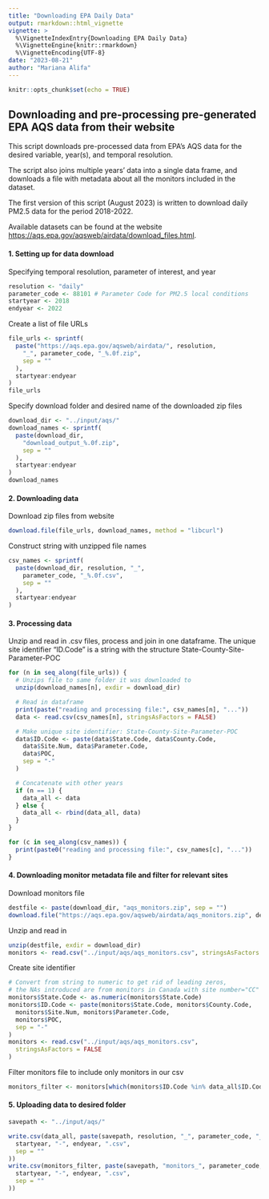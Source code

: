 ```yaml
---
title: "Downloading EPA Daily Data"
output: rmarkdown::html_vignette
vignette: >
  %\VignetteIndexEntry{Downloading EPA Daily Data}
  %\VignetteEngine{knitr::rmarkdown}
  %\VignetteEncoding{UTF-8}
date: "2023-08-21"
author: "Mariana Alifa"
---
```


```r
knitr::opts_chunk$set(echo = TRUE)
```
## Downloading and pre-processing pre-generated EPA AQS data from their website

This script downloads pre-processed data from EPA's AQS data for the desired
variable, year(s), and temporal resolution. 

The script also joins multiple years' data into a single data frame, 
and downloads a file with metadata about all the monitors
included in the dataset. 

The first version of this script (August 2023) is written to download daily
PM2.5 data for the period 2018-2022.

Available datasets can be found at the website
<https://aqs.epa.gov/aqsweb/airdata/download_files.html>.

#### 1. Setting up for data download
Specifying temporal resolution, parameter of interest, and year
```r
resolution <- "daily"
parameter_code <- 88101 # Parameter Code for PM2.5 local conditions
startyear <- 2018
endyear <- 2022
```
Create a list of file URLs
```r
file_urls <- sprintf(
  paste("https://aqs.epa.gov/aqsweb/airdata/", resolution,
    "_", parameter_code, "_%.0f.zip",
    sep = ""
  ),
  startyear:endyear
)
file_urls
```
Specify download folder and desired name of the downloaded zip files
```r
download_dir <- "../input/aqs/"
download_names <- sprintf(
  paste(download_dir,
    "download_output_%.0f.zip",
    sep = ""
  ),
  startyear:endyear
)
download_names
```
#### 2. Downloading data
Download zip files from website
```r
download.file(file_urls, download_names, method = "libcurl")
```

Construct string with unzipped file names 
```r
csv_names <- sprintf(
  paste(download_dir, resolution, "_",
    parameter_code, "_%.0f.csv",
    sep = ""
  ),
  startyear:endyear
)
```
#### 3. Processing data
Unzip and read in .csv files, process and join in one dataframe.
The unique site identifier "ID.Code" is a string with the structure 
State-County-Site-Parameter-POC
```r
for (n in seq_along(file_urls)) {
  # Unzips file to same folder it was downloaded to
  unzip(download_names[n], exdir = download_dir)

  # Read in dataframe
  print(paste("reading and processing file:", csv_names[n], "..."))
  data <- read.csv(csv_names[n], stringsAsFactors = FALSE)

  # Make unique site identifier: State-County-Site-Parameter-POC
  data$ID.Code <- paste(data$State.Code, data$County.Code,
    data$Site.Num, data$Parameter.Code,
    data$POC,
    sep = "-"
  )

  # Concatenate with other years
  if (n == 1) {
    data_all <- data
  } else {
    data_all <- rbind(data_all, data)
  }
}
```
```r
for (c in seq_along(csv_names)) {
  print(paste0("reading and processing file:", csv_names[c], "..."))
}
```


#### 4. Downloading monitor metadata file and filter for relevant sites
Download monitors file
```r
destfile <- paste(download_dir, "aqs_monitors.zip", sep = "")
download.file("https://aqs.epa.gov/aqsweb/airdata/aqs_monitors.zip", destfile)
```

Unzip and read in
```r
unzip(destfile, exdir = download_dir)
monitors <- read.csv("../input/aqs/aqs_monitors.csv", stringsAsFactors = FALSE)
```

Create site identifier
```r
# Convert from string to numeric to get rid of leading zeros,
# the NAs introduced are from monitors in Canada with site number="CC"
monitors$State.Code <- as.numeric(monitors$State.Code)
monitors$ID.Code <- paste(monitors$State.Code, monitors$County.Code,
  monitors$Site.Num, monitors$Parameter.Code,
  monitors$POC,
  sep = "-"
)
monitors <- read.csv("../input/aqs/aqs_monitors.csv",
  stringsAsFactors = FALSE
)
```

Filter monitors file to include only monitors in our csv
```r
monitors_filter <- monitors[which(monitors$ID.Code %in% data_all$ID.Code), ]
```

#### 5. Uploading data to desired folder
```r
savepath <- "../input/aqs/"

write.csv(data_all, paste(savepath, resolution, "_", parameter_code, "_",
  startyear, "-", endyear, ".csv",
  sep = ""
))
write.csv(monitors_filter, paste(savepath, "monitors_", parameter_code, "_",
  startyear, "-", endyear, ".csv",
  sep = ""
))
```
